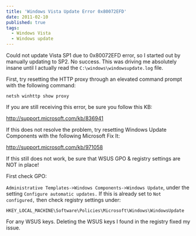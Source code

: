 ```yaml
---
title: 'Windows Vista Update Error 0x80072EFD'
date: 2011-02-10
published: true
tags:
  - Windows Vista
  - Windows update
---
```


Could not update Vista SP1 due to 0x80072EFD error, so I started out by manually updating to SP2. No success. This was driving me absolutely insane until I actually read the `C:\windows\windowsupdate.log` file.

First, try resetting the HTTP proxy through an elevated command prompt with the following command:

```
netsh winhttp show proxy
```

If you are still receiving this error, be sure you follow this KB:

http://support.microsoft.com/kb/836941

If this does not resolve the problem, try resetting Windows Update Components with the following Microsoft Fix It:

http://support.microsoft.com/kb/971058

If this still does not work, be sure that WSUS GPO & registry settings are NOT in place!

First check GPO:

`Administrative Templates->Windows Components->Windows Update`, under the setting `Configure automatic updates.` If this is already set to `Not configured,` then check registry settings under:

```
HKEY_LOCAL_MACHINE\Software\Policies\Microsoft\Windows\WindowsUpdate
```

For any WSUS keys. Deleting the WSUS keys I found in the registry fixed my issue.
